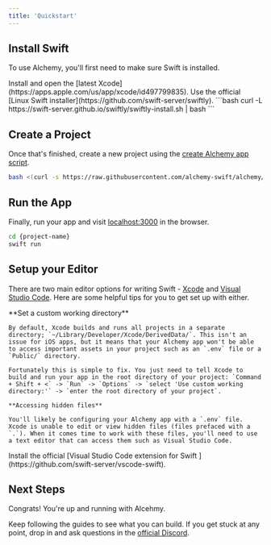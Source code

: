 ```yaml
---
title: 'Quickstart'
---
```


## Install Swift

To use Alchemy, you'll first need to make sure Swift is installed.

<Tabs>
    <Tab title="macOS">
        Install and open the [latest Xcode](https://apps.apple.com/us/app/xcode/id497799835).
    </Tab>
    <Tab title="Linux">
        Use the official [Linux Swift installer](https://github.com/swift-server/swiftly).
        ```bash
        curl -L https://swift-server.github.io/swiftly/swiftly-install.sh | bash
        ```
    </Tab>

</Tabs>

## Create a Project

Once that's finished, create a new project using the [create Alchemy app script](https://github.com/alchemy-swift/alchemy/blob/main/Scripts/create.sh).

```bash
bash <(curl -s https://raw.githubusercontent.com/alchemy-swift/alchemy/main/Scripts/create.sh)
```

## Run the App

Finally, run your app and visit [localhost:3000](http://localhost:3000) in the browser.

```bash
cd {project-name}
swift run
```

## Setup your Editor

There are two main editor options for writing Swift - [Xcode](https://developer.apple.com/xcode/) and [Visual Studio Code](https://code.visualstudio.com). Here are some helpful tips for you to get set up with either.

<AccordionGroup>
    <Accordion title="Xcode">
        **Set a custom working directory**

    By default, Xcode builds and runs all projects in a separate directory; `~/Library/Developer/Xcode/DerivedData/`. This isn't an issue for iOS apps, but it means that your Alchemy app won't be able to access important assets in your project such as an `.env` file or a `Public/` directory.

    Fortunately this is simple to fix. You just need to tell Xcode to build and run your app in the root directory of your project: `Command + Shift + <` -> `Run` -> `Options` -> `select 'Use custom working directory:'` -> `enter the root directory of your project`.

    **Accessing hidden files**

    You'll likely be configuring your Alchemy app with a `.env` file. Xcode is unable to edit or view hidden files (files prefaced with a `.`). When it comes time to work with these files, you'll need to use a text editor that can access them such as Visual Studio Code.

</Accordion>
<Accordion title="Visual Studio Code">
Install the official [Visual Studio Code extension for
Swift ](https://github.com/swift-server/vscode-swift).
</Accordion>

</AccordionGroup>

## Next Steps

Congrats! You're up and running with Alcehmy.

Keep following the guides to see what you can build. If you get stuck at any point, drop in and ask questions in the [official Discord](https://discord.gg/cGDC6TK7f5).
